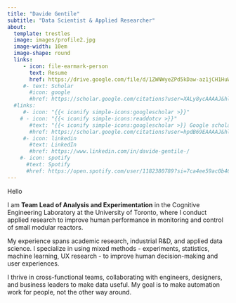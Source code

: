 ```yaml
---
title: "Davide Gentile"
subtitle: "Data Scientist & Applied Researcher"
about:
  template: trestles
  image: images/profile2.jpg
  image-width: 10em
  image-shape: round
  links:
     - icon: file-earmark-person
       text: Resume
       href: https://drive.google.com/file/d/1ZWNWyeZPd5kDaw-az1jCH1HuWtNGzEVR/view?usp=drive_link
     #- text: Scholar
       #icon: google
       #href: https://scholar.google.com/citations?user=XALy8ycAAAAJ&hl=en&oi=ao
  #links:
     #- icon: "{{< iconify simple-icons:googlescholar >}}"
    # - icon: "{{< iconify simple-icons:readdotcv >}}"
       #text: "{{< iconify simple-icons:googlescholar >}} Google scholar"
       #href: https://scholar.google.com/citations?user=hpdB69EAAAAJ&hl=en
     #- icon: linkedin
       #text: LinkedIn
       #href: https://www.linkedin.com/in/davide-gentile-/
    #- icon: spotify
      #text: Spotify
      #href: https://open.spotify.com/user/1182380789?si=7ca4ee59ac0b4619
---
```


Hello

I am **Team Lead of Analysis and Experimentation** in the Cognitive Engineering Laboratory at the University of Toronto, where I conduct applied research to improve human performance in monitoring and control of small modular reactors.

My experience spans academic research, industrial R&D, and applied data science. I specialize in using mixed methods - experiments, statistics, machine learning, UX research - to improve human decision-making and user experiences.

I thrive in cross-functional teams, collaborating with engineers, designers, and business leaders to make data useful. My goal is to make automation work for people, not the other way around.
